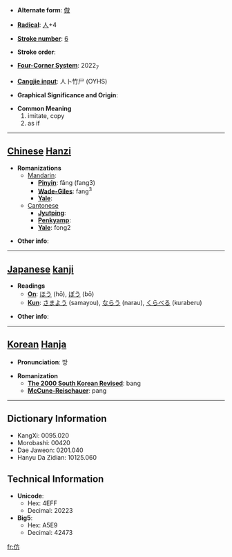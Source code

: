 * '''Alternate form''': [[倣]]

* '''[[Wiktionary:Chinese radical index| Radical]]''': [[Wiktionary:Chinese radical index 人|人]]+4

* '''[[Wiktionary:Chinese total strokes index|Stroke number]]''': [[Wiktionary:Chinese total strokes index 6|6]]

* '''Stroke order''': 

* '''[[Wiktionary:Chinese four corner index|Four-Corner System]]''': 2022<sub>7</sub>

* '''[[Wiktionary:Chinese Cangjie index|Cangjie input]]''': 人卜竹尸 (OYHS)

* '''Graphical Significance and Origin''': 

* '''Common Meaning'''
*#imitate, copy
*# as if


----

== [[Chinese]] [[Hanzi]] ==

* '''Romanizations'''
** [[Mandarin]]:
*** '''[[Pinyin]]''': fǎng (fang3)
*** '''[[Wade-Giles]]''': fang<sup>3</sup>
*** '''[[Yale]]''': 
**[[Cantonese]]
***'''[[Jyutping]]''':
***'''[[Penkyamp]]''': 
***'''[[Yale]]''': fong2

* '''Other info''': 

----

== [[Japanese]] [[kanji]] ==

* '''Readings'''
** '''[[On]]''': [[ほう]] (hō), [[ぼう]] (bō)
** '''[[Kun]]''': [[さまよう]] (samayou), [[ならう]] (narau), [[くらべる]] (kuraberu)

* '''Other info''':  

----

== [[Korean]] [[Hanja]] ==

* '''Pronunciation''': 방

* '''Romanization'''
** '''[[The 2000 South Korean Revised Romanization|The 2000 South Korean Revised]]''': bang
** '''[[McCune-Reischauer]]''': pang

----

== Dictionary Information ==

* KangXi: 0095.020
* Morobashi: 00420
* Dae Jaweon: 0201.040
* Hanyu Da Zidian: 10125.060

== Technical Information ==

* '''Unicode''':
** Hex: 4EFF
** Decimal: 20223
* '''Big5''':
** Hex: A5E9
** Decimal: 42473

[[fr:仿]]